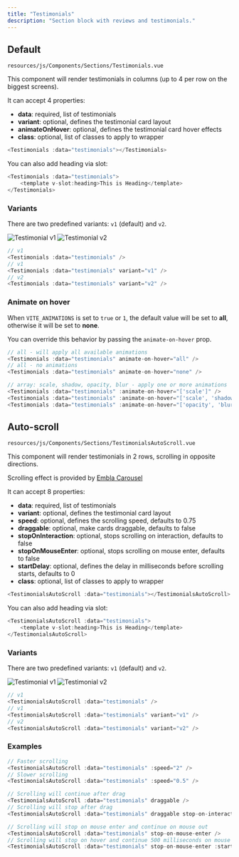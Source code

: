 ```yaml
---
title: "Testimonials"
description: "Section block with reviews and testimonials."
---
```


## Default

`resources/js/Components/Sections/Testimonials.vue`

This component will render testimonials in columns (up to 4 per row on the biggest screens).

It can accept 4 properties:

- **data**: required, list of testimonials
- **variant**: optional, defines the testimonial card layout
- **animateOnHover**: optional, defines the testimonial card hover effects
- **class**: optional, list of classes to apply to wrapper

```javascript
<Testimonials :data="testimonials"></Testimonials>
```

You can also add heading via slot:

```javascript
<Testimonials :data="testimonials">
	<template v-slot:heading>This is Heading</template>
</Testimonials>
```

### Variants

There are two predefined variants: `v1` (default) and `v2`.

<div className="grid gap-x-4 sm:grid-cols-2">
  <img src="/images/testimonial-v1.jpg" alt="Testimonial v1" />
  <img src="/images/testimonial-v2.jpg" alt="Testimonial v2" />
</div>

```javascript
// v1
<Testimonials :data="testimonials" />
// v1
<Testimonials :data="testimonials" variant="v1" />
// v2
<Testimonials :data="testimonials" variant="v2" />
```

### Animate on hover

When `VITE_ANIMATIONS` is set to `true` or `1`, the default value will be set to **all**, otherwise it will be set to **none**.

You can override this behavior by passing the `animate-on-hover` prop.

```javascript
// all - will apply all available animations
<Testimonials :data="testimonials" animate-on-hover="all" />
// all - no animations
<Testimonials :data="testimonials" animate-on-hover="none" />

// array: scale, shadow, opacity, blur - apply one or more animations
<Testimonials :data="testimonials" :animate-on-hover="['scale']" />
<Testimonials :data="testimonials" :animate-on-hover="['scale', 'shadow']" />
<Testimonials :data="testimonials" :animate-on-hover="['opacity', 'blur']" />
```

## Auto-scroll

`resources/js/Components/Sections/TestimonialsAutoScroll.vue`

This component will render testimonials in 2 rows, scrolling in opposite directions.

Scrolling effect is provided by [Embla Carousel](https://www.embla-carousel.com/plugins/auto-scroll)

It can accept 8 properties:

- **data**: required, list of testimonials
- **variant**: optional, defines the testimonial card layout
- **speed**: optional, defines the scrolling speed, defaults to 0.75
- **draggable**: optional, make cards draggable, defaults to false
- **stopOnInteraction**: optional, stops scrolling on interaction, defaults to false
- **stopOnMouseEnter**: optional, stops scrolling on mouse enter, defaults to false
- **startDelay**: optional, defines the delay in milliseconds before scrolling starts, defaults to 0
- **class**: optional, list of classes to apply to wrapper

```javascript
<TestimonialsAutoScroll :data="testimonials"></TestimonialsAutoScroll>
```

You can also add heading via slot:

```javascript
<TestimonialsAutoScroll :data="testimonials">
	<template v-slot:heading>This is Heading</template>
</TestimonialsAutoScroll>
```

### Variants

There are two predefined variants: `v1` (default) and `v2`.

<div className="grid gap-x-4 sm:grid-cols-2">
  <img src="/images/testimonial-v1.jpg" alt="Testimonial v1" />
  <img src="/images/testimonial-v2.jpg" alt="Testimonial v2" />
</div>

```javascript
// v1
<TestimonialsAutoScroll :data="testimonials" />
// v1
<TestimonialsAutoScroll :data="testimonials" variant="v1" />
// v2
<TestimonialsAutoScroll :data="testimonials" variant="v2" />
```

### Examples

<CodeGroup>

```javascript speed
// Faster scrolling
<TestimonialsAutoScroll :data="testimonials" :speed="2" />
// Slower scrolling
<TestimonialsAutoScroll :data="testimonials" :speed="0.5" />
```

```javascript draggable
// Scrolling will continue after drag
<TestimonialsAutoScroll :data="testimonials" draggable />
// Scrolling will stop after drag
<TestimonialsAutoScroll :data="testimonials" draggable stop-on-interaction />
```

```javascript stop on hover
// Scrolling will stop on mouse enter and continue on mouse out
<TestimonialsAutoScroll :data="testimonials" stop-on-mouse-enter />
// Scrolling will stop on hover and continue 500 milliseconds on mouse out
<TestimonialsAutoScroll :data="testimonials" stop-on-mouse-enter :start-delay="500" />
```

</CodeGroup>
